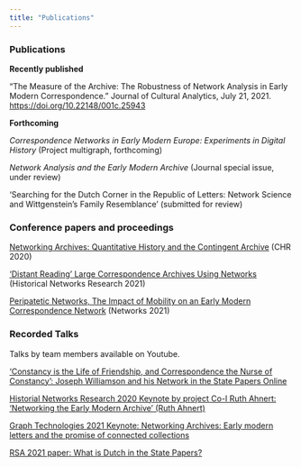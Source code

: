 ```yaml
---
title: "Publications"
---
```


### Publications

**Recently published**

"The Measure of the Archive: The Robustness of Network Analysis in Early Modern Correspondence." Journal of Cultural Analytics, July 21, 2021. <https://doi.org/10.22148/001c.25943>

**Forthcoming**

*Correspondence Networks in Early Modern Europe: Experiments in Digital History* (Project multigraph, forthcoming)

*Network Analysis and the Early Modern Archive* (Journal special issue, under review)

'Searching for the Dutch Corner in the Republic of Letters: Network Science and Wittgenstein's Family Resemblance' (submitted for review)

### Conference papers and proceedings

[Networking Archives: Quantitative History and the Contingent Archive](http://ceur-ws.org/Vol-2723/short21.pdf) (CHR 2020)

['Distant Reading' Large Correspondence Archives Using Networks](http://hnr2021.historicalnetworkresearch.org/?page_id=360) (Historical Networks Research 2021)

[Peripatetic Networks, The Impact of Mobility on an Early Modern Correspondence Network](https://yann-ryan.github.io/talk/peripatetic-networks-the-impact-of-mobility-on-an-early-modern-correspondence-network/) (Networks 2021)

### Recorded Talks

Talks by team members available on Youtube.

['Constancy is the Life of Friendship, and Correspondence the Nurse of Constancy': Joseph Williamson and his Network in the State Papers Online](https://queenmaryenglish.wordpress.com/archived-pgrs/2020-21/1st-october-dr-yann-ryan-qmul/)

[Historial Networks Research 2020 Keynote by project Co-I Ruth Ahnert: 'Networking the Early Modern Archive' (Ruth Ahnert)](https://youtu.be/Xu8kAFe2fJg)

[Graph Technologies 2021 Keynote: Networking Archives: Early modern letters and the promise of connected collections](https://youtu.be/U17HvqmXCEk)

[RSA 2021 paper: What is Dutch in the State Papers?](https://youtu.be/RwdEQxdpnjM)

